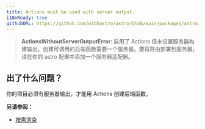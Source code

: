 ```yaml
---
title: Actions must be used with server output.
i18nReady: true
githubURL: https://github.com/withastro/astro/blob/main/packages/astro/src/core/errors/errors-data.ts
---
```


> **ActionsWithoutServerOutputError**: 启用了 Actions 但未设置服务器构建输出。创建可调用的后端函数需要一个服务器。要将路由部署到服务器，请在你的 astro 配置中添加一个服务器适配器。

## 出了什么问题？
你的项目必须有服务器输出，才能用 Actions 创建后端函数。

**另请参阅：**
-  [按需渲染](/zh-cn/basics/rendering-modes/#按需渲染)
